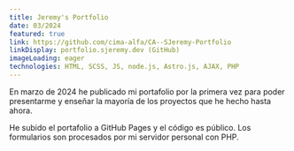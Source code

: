 ```yaml
---
title: Jeremy's Portfolio
date: 03/2024
featured: true
link: https://github.com/cima-alfa/CA--SJeremy-Portfolio
linkDisplay: portfolio.sjeremy.dev (GitHub)
imageLoading: eager
technologies: HTML, SCSS, JS, node.js, Astro.js, AJAX, PHP
---
```



En marzo de 2024 he publicado mi portafolio por la primera vez para poder presentarme y enseñar la mayoría de los proyectos que he hecho hasta ahora.

He subido el portafolio a GitHub Pages y el código es público. Los formularios son procesados por mi servidor personal con PHP.